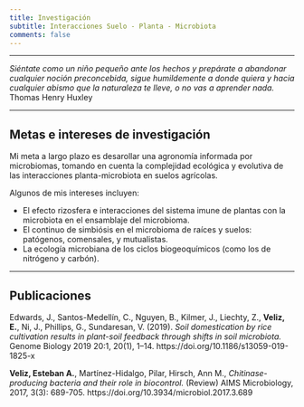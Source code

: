 ```yaml
---
title: Investigación
subtitle: Interacciones Suelo - Planta - Microbiota 
comments: false
---
```


---

<div align="center">*Siéntate como un niño pequeño ante los hechos y prepárate a abandonar cualquier noción preconcebida, sigue humildemente a donde quiera y hacia cualquier abismo que la naturaleza te lleve, o no vas a aprender nada.*  
Thomas Henry Huxley
</div>

---

## Metas e intereses de investigación
Mi meta a largo plazo es desarollar una agronomía informada por microbiomas, tomando en cuenta la complejidad ecológica y evolutiva de las interacciones planta-microbiota en suelos agrícolas.

Algunos de mis intereses incluyen:

- El efecto rizosfera e interacciones del sistema imune de plantas con la microbiota en el ensamblaje del microbioma.  
- El continuo de simbiósis en el microbioma de raíces y suelos: patógenos, comensales, y mutualistas.  
- La ecología microbiana de los ciclos biogeoquímicos (como los de nitrógeno y carbón).  

---

## Publicaciones 
Edwards, J., Santos-Medellín, C., Nguyen, B., Kilmer, J., Liechty, Z., **Veliz, E.**, Ni, J., Phillips, G.,  Sundaresan, V. (2019). *Soil domestication by rice cultivation results in plant-soil feedback through shifts in soil microbiota.* Genome Biology 2019 20:1, 20(1), 1–14. https://doi.org/10.1186/s13059-019-1825-x  

**Veliz, Esteban A.**, Martínez-Hidalgo, Pilar, Hirsch, Ann M., *Chitinase-producing bacteria and their role in biocontrol.* (Review) AIMS Microbiology, 2017, 3(3): 689-705. https://doi.org/10.3934/microbiol.2017.3.689 
